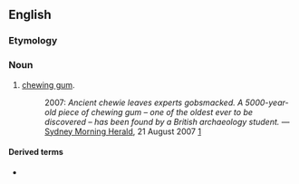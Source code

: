{{also|Chewie}}
==English==

===Etymology===
{{suffix|en|chew|ie}}

===Noun===
{{en-noun}}

# {{lb|en|AU|informal}} [[chewing gum]].
#: 2007: ''Ancient chewie leaves experts gobsmacked. A 5000-year-old piece of chewing gum &ndash; one of the oldest ever to be discovered &ndash; has been found by a British archaeology student.'' &mdash; [[w:Sydney Morning Herald|Sydney Morning Herald]], 21 August 2007 [http://www.smh.com.au/news/world/ancient-chewie-leaves-experts-gobsmacked/2007/08/20/1187462176038.html]

====Derived terms====
* {{l|en|chewie on ya boot}}